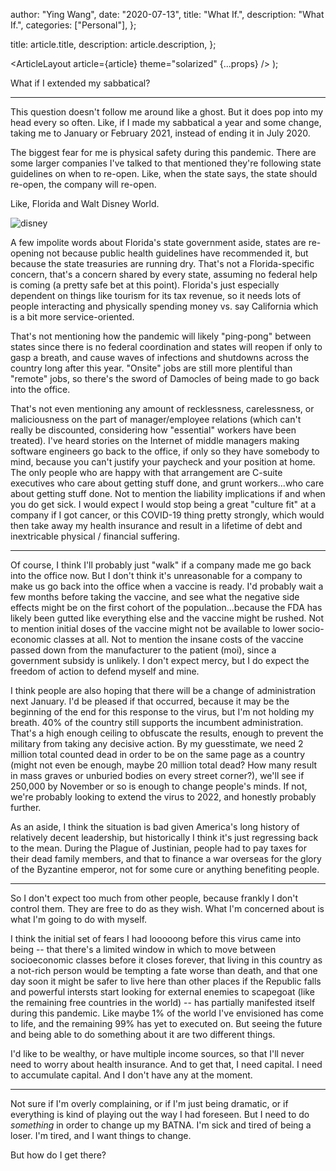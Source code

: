 
  author: "Ying Wang",
  date: "2020-07-13",
  title: "What If.",
  description: "What If.",
  categories: ["Personal"],
};

  title: article.title,
  description: article.description,
};

  <ArticleLayout article={article} theme="solarized" {...props} />
);

What if I extended my sabbatical?

---

This question doesn't follow me around like a ghost. But it does pop into my
head every so often. Like, if I made my sabbatical a year and some change,
taking me to January or February 2021, instead of ending it in July 2020.

The biggest fear for me is physical safety during this pandemic. There are some
larger companies I've talked to that mentioned they're following state
guidelines on when to re-open. Like, when the state says, the state should
re-open, the company will re-open.

Like, Florida and Walt Disney World.

![disney](/img/posts/2020/07/13/what_if.png)

A few impolite words about Florida's state government aside, states are
re-opening not because public health guidelines have recommended it, but because
the state treasuries are running dry. That's not a Florida-specific concern,
that's a concern shared by every state, assuming no federal help is coming (a
pretty safe bet at this point). Florida's just especially dependent on things
like tourism for its tax revenue, so it needs lots of people interacting and
physically spending money vs. say California which is a bit more
service-oriented.

That's not mentioning how the pandemic will likely "ping-pong" between states
since there is no federal coordination and states will reopen if only to gasp a
breath, and cause waves of infections and shutdowns across the country long
after this year. "Onsite" jobs are still more plentiful than "remote" jobs, so
there's the sword of Damocles of being made to go back into the office.

That's not even mentioning any amount of recklessness, carelessness, or
maliciousness on the part of manager/employee relations (which can't really be
discounted, considering how "essential" workers have been treated). I've heard
stories on the Internet of middle managers making software engineers go back to
the office, if only so they have somebody to mind, because you can't justify
your paycheck and your position at home. The only people who are happy with that
arrangement are C-suite executives who care about getting stuff done, and grunt
workers...who care about getting stuff done. Not to mention the liability
implications if and when you do get sick. I would expect I would stop being a
great "culture fit" at a company if I got cancer, or this COVID-19 thing pretty
strongly, which would then take away my health insurance and result in a
lifetime of debt and inextricable physical / financial suffering.

---

Of course, I think I'll probably just "walk" if a company made me go back into
the office now. But I don't think it's unreasonable for a company to make us go
back into the office when a vaccine is ready. I'd probably wait a few months
before taking the vaccine, and see what the negative side effects might be on
the first cohort of the population...because the FDA has likely been gutted like
everything else and the vaccine might be rushed. Not to mention initial doses of
the vaccine might not be available to lower socio-economic classes at all. Not
to mention the insane costs of the vaccine passed down from the manufacturer to
the patient (moi), since a government subsidy is unlikely. I don't expect mercy,
but I do expect the freedom of action to defend myself and mine.

I think people are also hoping that there will be a change of administration
next January. I'd be pleased if that occurred, because it may be the beginning
of the end for this response to the virus, but I'm not holding my breath. 40% of
the country still supports the incumbent administration. That's a high enough
ceiling to obfuscate the results, enough to prevent the military from taking any
decisive action. By my guesstimate, we need 2 million total counted dead in
order to be on the same page as a country (might not even be enough, maybe 20
million total dead? How many result in mass graves or unburied bodies on every
street corner?), we'll see if 250,000 by November or so is enough to change
people's minds. If not, we're probably looking to extend the virus to 2022, and
honestly probably further.

As an aside, I think the situation is bad given America's long history of
relatively decent leadership, but historically I think it's just regressing back
to the mean. During the Plague of Justinian, people had to pay taxes for their
dead family members, and that to finance a war overseas for the glory of the
Byzantine emperor, not for some cure or anything benefiting people.

---

So I don't expect too much from other people, because frankly I don't control
them. They are free to do as they wish. What I'm concerned about is what I'm
going to do with myself.

I think the initial set of fears I had looooong before this virus came into
being -- that there's a limited window in which to move between socioeconomic
classes before it closes forever, that living in this country as a not-rich
person would be tempting a fate worse than death, and that one day soon it might
be safer to live here than other places if the Republic falls and powerful
intersts start looking for external enemies to scapegoat (like the remaining
free countries in the world) -- has partially manifested itself during this
pandemic. Like maybe 1% of the world I've envisioned has come to life, and the
remaining 99% has yet to executed on. But seeing the future and being able to do
something about it are two different things.

I'd like to be wealthy, or have multiple income sources, so that I'll never need
to worry about health insurance. And to get that, I need capital. I need to
accumulate capital. And I don't have any at the moment.

---

Not sure if I'm overly complaining, or if I'm just being dramatic, or if
everything is kind of playing out the way I had foreseen. But I need to do
_something_ in order to change up my BATNA. I'm sick and tired of being a loser.
I'm tired, and I want things to change.

But how do I get there?
